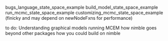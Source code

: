 
bugs_language_state_space_example
build_model_state_space_example
run_mcmc_state_space_example
customizing_mcmc_state_space_example (finicky and may depend on newNodeFxns for performance)

to do:
Understanding graphical models
running MCEM
how nimble goes beyond other packages
how you could build on nimble


